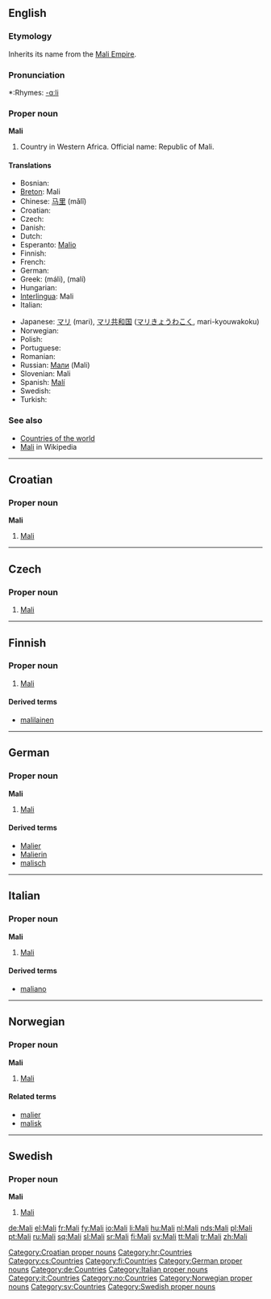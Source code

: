 {{see|mali}}
==English==

===Etymology===
Inherits its name from the [[w:Mali Empire|Mali Empire]].

===Pronunciation===
*:Rhymes: [[Rhymes:English:-ɑːli|-ɑːli]]

===Proper noun===
'''Mali'''

# Country in Western Africa. Official name: Republic of Mali.

====Translations====
{{top}}
* Bosnian: {{t-|bs|Mali|m}}
* [[Breton]]: Mali
* Chinese: [[马里]] (mǎlǐ)
* Croatian: {{t-|hr|Mali|m}}
* Czech: {{t-|cs|Mali|n}}
* Danish: {{t-|da|Mali}}
* Dutch: {{t-|nl|Mali}}
* Esperanto: [[Malio]]
* Finnish: {{t+|fi|Mali}}
* French: {{t+|fr|Mali}}
* German: {{t+|de|Mali}}
* Greek: {{t|el|Μάλι|n|sc=Grek}} (máli), {{t|el|Μαλί|n|sc=Grek}} (malí)
* Hungarian: {{t+|hu|Mali}}
* [[Interlingua]]: Mali
* Italian: {{t-|it|Mali}}
{{mid}}
* Japanese: [[マリ]] (mari), [[マリ共和国]] ([[マリきょうわこく]], mari-kyouwakoku)
* Norwegian: {{t-|no|Mali}}
* Polish: {{t+|pl|Mali}}
* Portuguese: {{t+|pt|Mali}}
* Romanian: {{t-|ro|Mali}}
* Russian: [[Мали]] (Mali)
* Slovenian: Mali
* Spanish: [[Malí]]
* Swedish: {{t+|sv|Mali}}
* Turkish: {{t+|tr|Mali}}
{{bottom}}

===See also===
*[[Appendix:Countries of the world|Countries of the world]]
*[[w:Mali|Mali]] in Wikipedia

----

==Croatian==

===Proper noun===
'''Mali''' {{m}}

# [[#English|Mali]]

[[Category:Croatian proper nouns]]
[[Category:hr:Countries]]

----

==Czech==

===Proper noun===
{{cs-proper noun|g=n}}

# [[#English|Mali]]

[[Category:cs:Countries]]

----

==Finnish==
{{wikipedia|lang=fi}}

===Proper noun===
{{fi-noun|proper=true}}

# [[#English|Mali]]

====Derived terms====
* [[malilainen]]

[[Category:fi:Countries]]

----

==German==
{{wikipedia|lang=de}}

===Proper noun===
'''Mali''' {{n}}

# [[#English|Mali]]

====Derived terms====
* [[Malier]]
* [[Malierin]]
* [[malisch]]

[[Category:German proper nouns]]
[[Category:de:Countries]]

----

==Italian==
{{wikipedia|lang=it}}

===Proper noun===
'''Mali''' {{m}}

# [[#English|Mali]]

====Derived terms====
* [[maliano]]

[[Category:Italian proper nouns]]
[[Category:it:Countries]]

----

==Norwegian==

===Proper noun===
'''Mali'''

# [[#English|Mali]]

====Related terms====
*[[malier]]
*[[malisk]]

[[Category:no:Countries]]
[[Category:Norwegian proper nouns]]

----

==Swedish==

===Proper noun===
'''Mali'''

# [[#English|Mali]]

[[Category:sv:Countries]]
[[Category:Swedish proper nouns]]

[[de:Mali]]
[[el:Mali]]
[[fr:Mali]]
[[fy:Mali]]
[[io:Mali]]
[[li:Mali]]
[[hu:Mali]]
[[nl:Mali]]
[[nds:Mali]]
[[pl:Mali]]
[[pt:Mali]]
[[ru:Mali]]
[[sq:Mali]]
[[sl:Mali]]
[[sr:Mali]]
[[fi:Mali]]
[[sv:Mali]]
[[tt:Mali]]
[[tr:Mali]]
[[zh:Mali]]